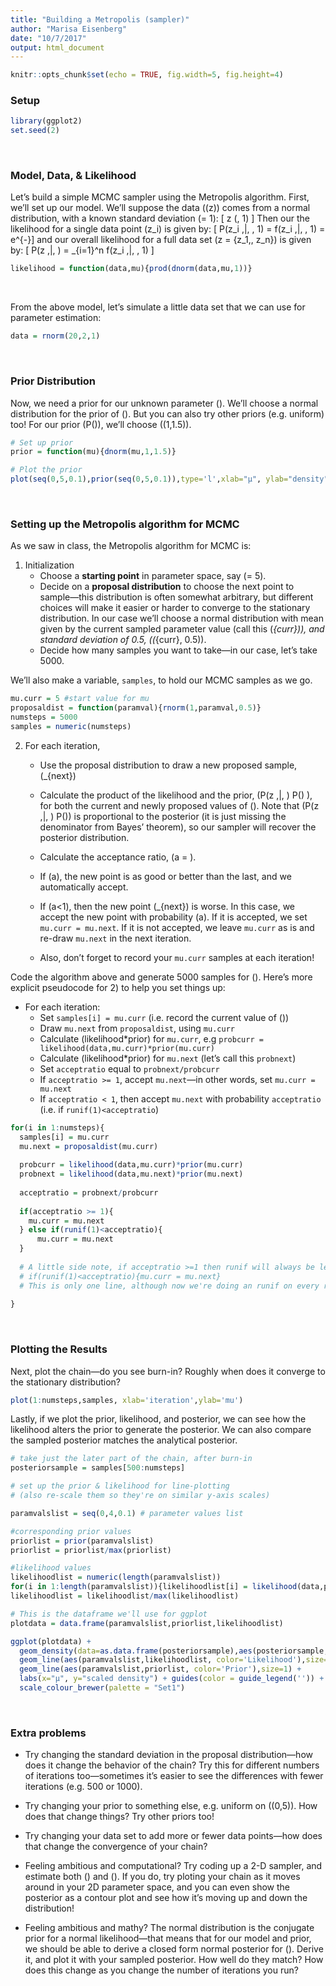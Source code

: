 ```yaml
---
title: "Building a Metropolis (sampler)"
author: "Marisa Eisenberg"
date: "10/7/2017"
output: html_document
---
```


```r
knitr::opts_chunk$set(echo = TRUE, fig.width=5, fig.height=4)
```


### Setup
```r
library(ggplot2)
set.seed(2)
```

<br>

### Model, Data, & Likelihood

Let's build a simple MCMC sampler using the Metropolis algorithm. First, we'll set up our model. We'll suppose the data (\(z\)) comes from a normal distribution, with a known standard deviation \(\sigma = 1\):
\[ z \sim \mathcal{N}(\mu, 1) \]
Then our the likelihood for a single data point \(z_i\) is given by:
\[ P(z_i \,|\, \mu, 1) = f(z_i \,|\, \mu, 1) = \frac{1}{\sqrt{2\pi}}e^{-\frac{(z - \mu)^2}{2}}\]
and our overall likelihood for a full data set \(z = \{z_1,\dots, z_n\}\) is given by:
\[ P(z \,|\, \mu) = \prod_{i=1}^n f(z_i \,|\, \mu, 1) \]

```r
likelihood = function(data,mu){prod(dnorm(data,mu,1))}
```

<br>

From the above model, let's simulate a little data set that we can use for parameter estimation:

```r
data = rnorm(20,2,1)
```

<br>

### Prior Distribution

Now, we need a prior for our unknown parameter \(\mu\). We'll choose a normal distribution for the prior of \(\mu\). But you can also try other priors (e.g. uniform) too! For our prior \(P(\mu)\), we'll choose \(\mu \sim \mathcal{N}(1,1.5)\).

```r
# Set up prior
prior = function(mu){dnorm(mu,1,1.5)}

# Plot the prior
plot(seq(0,5,0.1),prior(seq(0,5,0.1)),type='l',xlab="µ", ylab="density")
```


<br>

### Setting up the Metropolis algorithm for MCMC

As we saw in class, the Metropolis algorithm for MCMC is:

1. Initialization
    + Choose a **starting point** in parameter space, say \(\mu = 5\).
    + Decide on a **proposal distribution** to choose the next point to sample---this distribution is often somewhat arbitrary, but different choices will make it easier or harder to converge to the stationary distribution. In our case we'll choose a normal distribution with mean given by the current sampled parameter value (call this \(\mu_{curr}\)), and standard deviation of 0.5, \(\mathcal{N}(\mu_{curr}, 0.5)\).
    + Decide how many samples you want to take---in our case, let's take 5000.

We'll also make a variable, `samples`, to hold our MCMC samples as we go.

```r
mu.curr = 5 #start value for mu
proposaldist = function(paramval){rnorm(1,paramval,0.5)}
numsteps = 5000
samples = numeric(numsteps)
```

2. For each iteration,
    + Use the proposal distribution to draw a new proposed sample, \(\mu_{next}\)
  
    + Calculate the product of the likelihood and the prior, \(P(z \,|\, \mu) \cdot P(\mu) \), for both the current and newly proposed values of \(\mu\). Note that \(P(z \,|\, \mu) \cdot P(\mu)\) is proportional to the posterior (it is just missing the denominator from Bayes' theorem), so our sampler will recover the posterior distribution.
  
    + Calculate the acceptance ratio, \(a = \frac{P(z \,|\, \mu_{next}) \cdot P(\mu_{next})}{P(z \,|\, \mu_{curr}) \cdot P(\mu_{curr})}\).
  
    + If \(a\geq 1\), the new point is as good or better than the last, and we automatically accept.
  
    + If \(a<1\), then the new point \(\mu_{next}\) is worse. In this case, we accept the new point with probability \(a\). If it is accepted, we set `mu.curr = mu.next`. If it is not accepted, we leave `mu.curr` as is and re-draw `mu.next` in the next iteration.
  
    + Also, don't forget to record your `mu.curr` samples at each iteration!

Code the algorithm above and generate 5000 samples for \(\mu\). Here's more explicit pseudocode for 2) to help you set things up:

- For each iteration:
    + Set `samples[i] = mu.curr` (i.e. record the current value of \(\mu\))
    + Draw `mu.next` from `proposaldist`, using `mu.curr`
    + Calculate \(likelihood*prior\) for `mu.curr`, e.g `probcurr = likelihood(data,mu.curr)*prior(mu.curr)`
    + Calculate \(likelihood*prior\) for `mu.next` (let's call this `probnext`)
    + Set `acceptratio` equal to `probnext/probcurr`
    + If `acceptratio >= 1`, accept `mu.next`---in other words, set `mu.curr = mu.next`
    + If `acceptratio < 1`, then accept `mu.next` with probability `acceptratio` (i.e. if `runif(1)<acceptratio`)

```r
for(i in 1:numsteps){
  samples[i] = mu.curr
  mu.next = proposaldist(mu.curr)
  
  probcurr = likelihood(data,mu.curr)*prior(mu.curr)
  probnext = likelihood(data,mu.next)*prior(mu.next)
  
  acceptratio = probnext/probcurr
  
  if(acceptratio >= 1){
    mu.curr = mu.next
  } else if(runif(1)<acceptratio){
      mu.curr = mu.next
  }
  
  # A little side note, if acceptratio >=1 then runif will always be less, so we can simplify the above like this:
  # if(runif(1)<acceptratio){mu.curr = mu.next} 
  # This is only one line, although now we're doing an runif on every run (not clear if that's faster/slower than the above code)
  
}

```

<br>

### Plotting the Results
Next, plot the chain---do you see burn-in? Roughly when does it converge to the stationary distribution? 

```r
plot(1:numsteps,samples, xlab='iteration',ylab='mu')
```

Lastly, if we plot the prior, likelihood, and posterior, we can see how the likelihood alters the prior to generate the posterior. We can also compare the sampled posterior matches the analytical posterior. 

```r

# take just the later part of the chain, after burn-in
posteriorsample = samples[500:numsteps]

# set up the prior & likelihood for line-plotting 
# (also re-scale them so they're on similar y-axis scales)

paramvalslist = seq(0,4,0.1) # parameter values list

#corresponding prior values
priorlist = prior(paramvalslist)
priorlist = priorlist/max(priorlist)

#likelihood values
likelihoodlist = numeric(length(paramvalslist))
for(i in 1:length(paramvalslist)){likelihoodlist[i] = likelihood(data,paramvalslist[i])}
likelihoodlist = likelihoodlist/max(likelihoodlist)

# This is the dataframe we'll use for ggplot
plotdata = data.frame(paramvalslist,priorlist,likelihoodlist)

ggplot(plotdata) + 
  geom_density(data=as.data.frame(posteriorsample),aes(posteriorsample, color='Sampled Posterior'),size=1) +
  geom_line(aes(paramvalslist,likelihoodlist, color='Likelihood'),size=1) + 
  geom_line(aes(paramvalslist,priorlist, color='Prior'),size=1) + 
  labs(x="µ", y="scaled density") + guides(color = guide_legend('')) + 
  scale_colour_brewer(palette = "Set1")

```

<br>

### Extra problems

- Try changing the standard deviation in the proposal distribution---how does it change the behavior of the chain? Try this for different numbers of iterations too---sometimes it's easier to see the differences with fewer iterations (e.g. 500 or 1000).

- Try changing your prior to something else, e.g. uniform on \((0,5)\). How does that change things? Try other priors too!

- Try changing your data set to add more or fewer data points---how does that change the convergence of your chain?

- Feeling ambitious and computational? Try coding up a 2-D sampler, and estimate both \(\mu\) and \(\sigma\). If you do, try ploting your chain as it moves around in your 2D parameter space, and you can even show the posterior as a contour plot and see how it's moving up and down the distribution!

- Feeling ambitious and mathy? The normal distribution is the conjugate prior for a normal likelihood---that means that for our model and prior, we should be able to derive a closed form normal posterior for \(\mu\). Derive it, and plot it with your sampled posterior. How well do they match? How does this change as you change the number of iterations you run?

